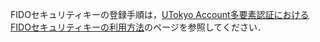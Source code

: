 FIDOセキュリティキーの登録手順は，[UTokyo Account多要素認証におけるFIDOセキュリティキーの利用方法](/utokyo_account/mfa/rity_key/)のページを参照してください．
